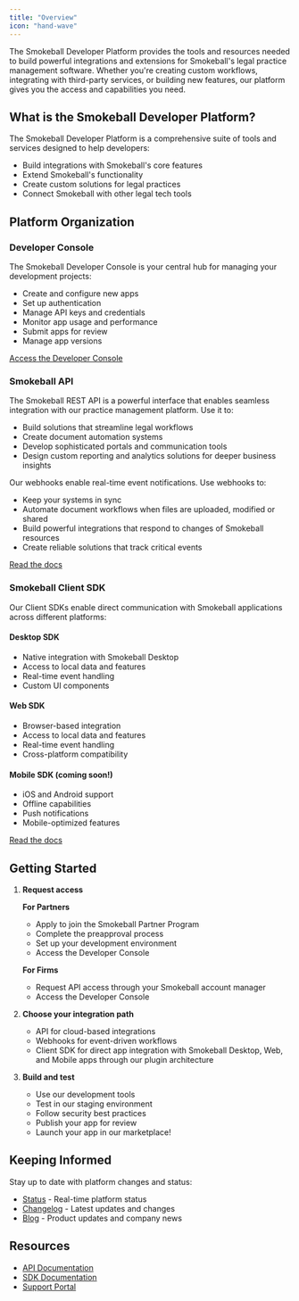 ```yaml
---
title: "Overview"
icon: "hand-wave"
---
```


The Smokeball Developer Platform provides the tools and resources needed to build powerful integrations and extensions for Smokeball's legal practice management software. Whether you're creating custom workflows, integrating with third-party services, or building new features, our platform gives you the access and capabilities you need.

## What is the Smokeball Developer Platform?

The Smokeball Developer Platform is a comprehensive suite of tools and services designed to help developers:
- Build integrations with Smokeball's core features
- Extend Smokeball's functionality
- Create custom solutions for legal practices
- Connect Smokeball with other legal tech tools

## Platform Organization

### Developer Console
The Smokeball Developer Console is your central hub for managing your development projects:

  - Create and configure new apps
  - Set up authentication
  - Manage API keys and credentials
  - Monitor app usage and performance
  - Submit apps for review
  - Manage app versions

[Access the Developer Console](https://console.smokeball.com)

### Smokeball API
The Smokeball REST API is a powerful interface that enables seamless integration with our practice management platform. Use it to:
- Build solutions that streamline legal workflows
- Create document automation systems
- Develop sophisticated portals and communication tools
- Design custom reporting and analytics solutions for deeper business insights

Our webhooks enable real-time event notifications. Use webhooks to:
- Keep your systems in sync
- Automate document workflows when files are uploaded, modified or shared
- Build powerful integrations that respond to changes of Smokeball resources
- Create reliable solutions that track critical events

[Read the docs](/docs/api-docs/1e13a13124aee-introduction)

### Smokeball Client SDK
Our Client SDKs enable direct communication with Smokeball applications across different platforms:

#### Desktop SDK
- Native integration with Smokeball Desktop
- Access to local data and features
- Real-time event handling
- Custom UI components

#### Web SDK
- Browser-based integration
- Access to local data and features
- Real-time event handling
- Cross-platform compatibility

#### Mobile SDK (coming soon!)
- iOS and Android support
- Offline capabilities
- Push notifications
- Mobile-optimized features

[Read the docs](/docs/sdk-docs/675c9816cdaf6-getting-started)

## Getting Started

1. **Request access**
   
   **For Partners**
   - Apply to join the Smokeball Partner Program
   - Complete the preapproval process
   - Set up your development environment 
   - Access the Developer Console

   **For Firms**
   - Request API access through your Smokeball account manager
   - Access the Developer Console

2. **Choose your integration path**
   - API for cloud-based integrations
   - Webhooks for event-driven workflows
   - Client SDK for direct app integration with Smokeball Desktop, Web, and Mobile apps through our plugin architecture

3. **Build and test**
   - Use our development tools
   - Test in our staging environment
   - Follow security best practices
   - Publish your app for review
   - Launch your app in our marketplace!

## Keeping Informed

Stay up to date with platform changes and status:
- [Status](https://status.smokeball.com) - Real-time platform status
- [Changelog](/changelog) - Latest updates and changes
- [Blog](https://www.smokeball.com/blog) - Product updates and company news

## Resources

- [API Documentation](/docs/api-docs/1e13a13124aee-introduction)
- [SDK Documentation](/docs/sdk-docs/675c9816cdaf6-getting-started)
- [Support Portal](https://support.smokeball.com) 